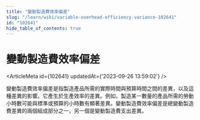 ```yaml
---
title: "變動製造費效率偏差"
slug: "/learn/wiki/variable-overhead-efficiency-variance-102641"
id: "102641"
hide_table_of_contents: true
---
```



# 變動製造費效率偏差

<ArticleMeta id={102641} updatedAt={'2023-09-26 13:59:02'} />
<div className='border-solid border-b border-t-0 my-4 border-[var(--ifm-color-gray-300)]' />

變動製造費效率偏差是指製造產品所需的實際時間與預算時間之間的差異，以及這種差異的影響。它產生於生產效率的差異。例如，製造某一數量的產品所需的勞動小時數可能與標準或預算的小時數有顯著差異。變動製造費效率偏差是總變動製造費差異的兩個組成部分之一，另一個是變動製造費支出差異。
